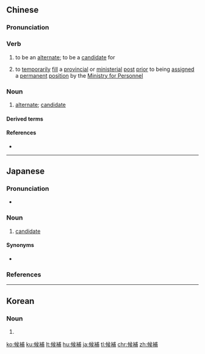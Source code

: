 ==Chinese==
{{zh-forms|s=候补}}

===Pronunciation===
{{zh-pron
|m=hòubǔ
|c=hau6 bou2
|mn=hāu-pó͘
|cat=v,n
}}

===Verb===
{{zh-verb}}

# to be an [[alternate]]; to be a [[candidate]] for {{gloss|for a vacancy, waiting list, etc.}}
# {{lb|zh|archaic}} to [[temporarily]] [[fill]] a [[provincial]] or [[ministerial]] [[post]] [[prior]] to being [[assigned]] a [[permanent]] [[position]] by the [[w:Three Departments and Six Ministries|Ministry for Personnel]] {{gloss|during the Qing dynasty}}

===Noun===
{{zh-noun}}

# [[alternate]]; [[candidate]] {{gloss|for a vacancy, waiting list, etc.}}

====Derived terms====
{{zh-der|候補名單}}

====References====
* {{pedialite|Three Departments and Six Ministries}}

{{zh-cat|Advanced}}

----

==Japanese==
{{ja-kanjitab|こう|ほ|yomi=on}}

===Pronunciation===
* {{ja-pron|こうほ|y=o|acc=1|acc_ref=NHK}}

===Noun===
{{ja-noun|こうほ}}

# [[candidate]]

====Synonyms====
* {{ja-r|候補者|こうほしゃ}} {{qualifier|for persons only}}

===References===
<references/>

----

==Korean==
{{ko-hanjatab|候|補}}

===Noun===
{{ko-noun|hj|hangeul=후보}}

# {{hanja form of|후보|candidate}}

[[ko:候補]]
[[ku:候補]]
[[lt:候補]]
[[hu:候補]]
[[ja:候補]]
[[tl:候補]]
[[chr:候補]]
[[zh:候補]]